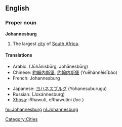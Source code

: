 ==English==

===Proper noun===
{{wikipedia}}
'''Johannesburg'''

# The largest [[city]] of [[South Africa]].

====Translations====
{{trans-top|a city in South Africa}}
* Arabic: {{Arab|[[جوهانسبرغ]]}} (Jūhānisbūrġ, Johānesbūrg)
* Chinese: [[約翰內斯堡]], [[约翰内斯堡]] (Yuēhànnèisībǎo)
* French: Johannesburg
{{trans-mid}}
* Japanese: [[ヨハネスブルグ]] (Yohanesuburugu)
* Russian: {{t|ru|Йоханнесбург|sc=Cyrl|m}} (Joxánnesburg)
* [[Xhosa]]: iRhawuti, eRhawutini (''loc.'')
{{trans-bottom}}

[[Category:Cities]]

[[hu:Johannesburg]]
[[nl:Johannesburg]]